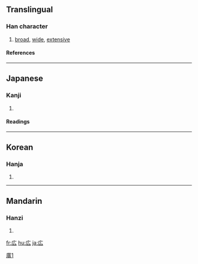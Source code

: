 {{see|廣}}

==Translingual==
===Han character===
{{Han char|rn=53|rad=广|as=02|sn=5|four=|canj=戈戈 (II), X戈戈 (XII)|ids=⿸[[广]][[厶]]}}
# [[broad]], [[wide]], [[extensive]]
====References====
{{Han ref|kx=0343.081|dkj=09224|dj=0652.180|hdz=20873.021|uh=5E83|ud=24195}}
----

==Japanese==
===Kanji===
{{ja-kanji|grade=2|rs=广02}}
# {{defn|Japanese}} 
====Readings====
{{ja-readings|on=[[こう]] (kō)|kun=[[ひろい]] (hiroi), [[ひろめる]] (hiromeru), [[ひろげる]] (hirogeru)}}
----
==Korean==
===Hanja===
{{ko-hanja|hangeul=광|eumhun=넓을|rv=gwang|mr=kwang}}
# {{defn|Korean}}
----
==Mandarin==
===Hanzi===
{{cmn-hanzi|pin=[[guǎng]] (guang3)|wg=kuang<sup>3</sup>}}
# {{defn|Mandarin}}

[[fr:広]]
[[hu:広]]
[[ja:広]]

[[Category:CJKV characters simplified differently in Japan and China|廣1]]